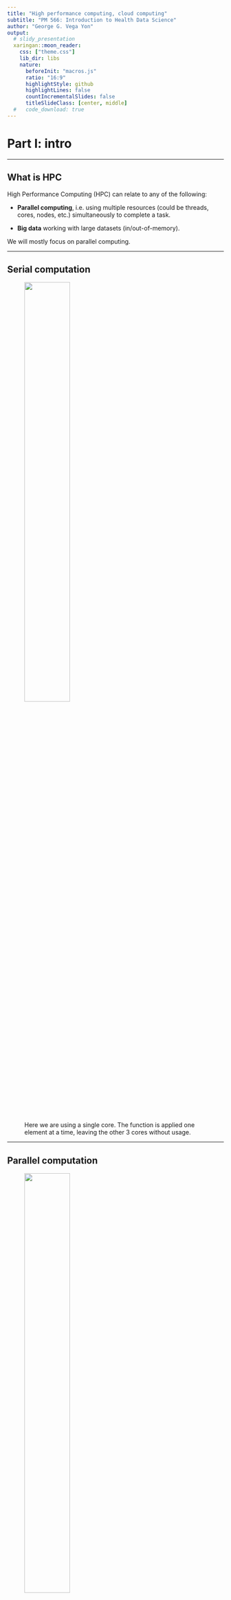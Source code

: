 ```yaml
---
title: "High performance computing, cloud computing"
subtitle: "PM 566: Introduction to Health Data Science"
author: "George G. Vega Yon"
output:
  # slidy_presentation
  xaringan::moon_reader:
    css: ["theme.css"]
    lib_dir: libs
    nature:
      beforeInit: "macros.js"
      ratio: "16:9"
      highlightStyle: github
      highlightLines: false
      countIncrementalSlides: false
      titleSlideClass: [center, middle]
  #   code_download: true
---
```


<!--Yeah... I have really long code chunks, so I just changed the default size :)-->
<style type="text/css">
code.r,code.cpp{
  font-size:medium;
}
</style>

# Part I: intro

---

## What is HPC

High Performance Computing (HPC) can relate to any of the following:

- **Parallel computing**, i.e. using multiple resources (could be threads, cores, nodes, etc.) simultaneously to complete a task.

- **Big data** working with large datasets (in/out-of-memory).

We will mostly focus on parallel computing.

---

## Serial computation

<div align="center">
<figure>
<img src="fig/pll-computing-explained-serial.svg" style="width:50%">
<figcaption>Here we are using a single core. The function is applied one element at a time, leaving the other 3 cores without usage.</figcaption>
</figure>
</div>

---

## Parallel computation

<div align="center">
<figure>
<img src="fig/pll-computing-explained-parallel.svg" style="width:50%">
<figcaption>In this more intelligent way of computation, we are taking full advantage of our computer by using all 4 cores at the same time. This will translate in a reduced computation time which, in the case of complicated/long calculations, can be an important speed gain.</figcaption>
</figure>
</div>



---

## Parallel computing: Hardware

When it comes to parallel computing, there are several ways (levels) in which we can speed up our analysis. From the Bottom up:

- **[Thread level SIMD instructions](https://en.wikipedia.org/wiki/Vector_processor)**: In most modern processors support some level of what is called vectorization, this is, applying a single (same) instruction to streams of data, for example: adding vector `A` and `B`.

- **[Hyper-Tthreading Technology](https://en.wikipedia.org/wiki/Hyper-threading)** (HTT): Intel's hyper-threading generates a virtual partition of a single core (processor) which, while not equivalent to having multiple physical threads, does speedup things.

- **[Multi-core processor](https://en.wikipedia.org/wiki/Multi-core_processor)**: Most modern CPUs (Central Processing Unit) have two or more physical cores. A typical laptop computer has about 8 cores.

- **[General-Purpose Computing on Graphics Processing Unit](https://en.wikipedia.org/wiki/General-purpose_computing_on_graphics_processing_units)** (GP-GPU): While modern CPUs have a couple of dozens of cores, GPUs can hold thousands of those. Designed for image processing, there's an increasing use of GPUs as an alternative of CPUs for scientific computing.

- **[High-Performance Computing Cluster](https://en.wikipedia.org/wiki/Computer_cluster)** (HPC): A collection of computing nodes that are interconnected using a fast Ethernet network.

- **[Grid Computing](https://en.wikipedia.org/wiki/Grid_computing)**: A collection of loosely interconnected machines that may or may not be in the same physical place, for example: HTCondor clusters. 

---

## Parallel computing: CPU components

<div align="center">
<figure>
<img src="fig/cpu-slurm.png" style="width:40%">
<figcaption>Taxonomy of CPUs (Downloaded from <a href="https://slurm.schedmd.com/mc_support.html">https://slurm.schedmd.com/mc_support.html</a>)</figcaption>
</figure>
</div>

---

<div align="center">
<figure>
<img src="fig/when_to_parallel.png" style="width:80%;">
<figcaption>Ask yourself these questions before jumping into HPC!</figcaption>
</figure>
</div>

---

## Parallel computing in R

While there are several alternatives (just take a look at the
[High-Performance Computing Task View](https://cran.r-project.org/web/views/HighPerformanceComputing.html)),
we'll focus on the following R-packages for **explicit parallelism**

Some examples:

> *   [**parallel**](https://cran.r-project.org/package=parallel): R package that provides '[s]upport for parallel computation,
    including random-number generation'.

> *   [**foreach**](https://cran.r-project.org/package=foreach): R package for 'general iteration over elements' in parallel fashion.

> *   [**future**](https://cran.r-project.org/package=future): '[A] lightweight and
    unified Future API for sequential and parallel processing of R
    expression via futures.' (won't cover here)
    
Implicit parallelism, on the other hand, are out-of-the-box tools that allow the
programmer not to worry about parallelization, e.g. such as
[**gpuR**](https://cran.r-project.org/package=gpuR) for Matrix manipulation using
GPU, [**tensorflow**](https://cran.r-project.org/package=tensorflow)

---

And there's also a more advanced set of options

> *   [**Rcpp**](https://cran.r-project.org/package=Rcpp) + [OpenMP](https://www.openmp.org):
    [Rcpp](https://cran.r-project.org/package=Rcpp) is an R package for integrating
    R with C++, and OpenMP is a library for high-level parallelism for C/C++ and
    Fortran.

> *   A ton of other type of resources, notably the tools for working with 
    batch schedulers such as Slurm, HTCondor, etc.
   
---
    
## The parallel package

*  Based on the `snow` and `multicore` R Packages.

*  Explicit parallelism.

*  Simple yet powerful idea: Parallel computing as multiple R sessions.

*  Clusters can be made of both local and remote sessions

*  Multiple types of cluster: `PSOCK`, `Fork`, `MPI`, etc.

<div style="text-align: center;"><img src="fig/parallel-package.svg"/></div>

---

# Parallel workflow

(Usually) We do the following:

1.  Create a `PSOCK/FORK` (or other) cluster using `makePSOCKCluster`/`makeForkCluster`
    (or `makeCluster`)
    
2.  Copy/prepare each R session (if you are using a `PSOCK` cluster):

    a.  Copy objects with `clusterExport`

    b.  Pass expressions with `clusterEvalQ`

    c.  Set a seed

3.  Do your call: `parApply`, `parLapply`, etc. 

4.  Stop the cluster with `clusterStop`

---

## Ex 1: Hello world!

```r
# 1. CREATING A CLUSTER
library(parallel)
cl <- makePSOCKcluster(4)    
x  <- 20

# 2. PREPARING THE CLUSTER
clusterSetRNGStream(cl, 123) # Equivalent to `set.seed(123)`
clusterExport(cl, "x")

# 3. DO YOUR CALL
clusterEvalQ(cl, {
  paste0("Hello from process #", Sys.getpid(), ". I see x and it is equal to ", x)
})

# 4. STOP THE CLUSTER
stopCluster(cl)
```

---

## Ex 2: Parallel regressions

**Problem**: Run multiple regressions on a very wide dataset. We need to fit the
following model:

$$
y = X_i\beta_i + \varepsilon,\quad \varepsilon\sim N(0, \sigma^2_i),\quad\forall i
$$

```r
set.seed(131)
y <- rnorm(500)
X <- matrix(rnorm(500*999), nrow = 500, dimnames = list(1:500, sprintf("x%03d", 1:999)))
```

```r
dim(X)
X[1:6, 1:5]
str(y)
```

---

## Ex 2: Parallel regressions (cont'd 1)

**Serial solution**: Use `apply` (forloop) to solve it

```r
#
#
#
ans <- apply(
  
  X      = X,
  MARGIN = 2,
  FUN    = function(x) coef(lm(y ~ x))
  )

ans[,1:5]
```

---

## Ex 2: Parallel regressions (cont'd 2)

**Parallel solution**: Use `parApply`

```r
library(parallel)
cl <- makePSOCKcluster(4L)
clusterExport(cl, "y")
ans <- parApply(
  cl     = cl,
  X      = X,
  MARGIN = 2,
  FUN    = function(x) coef(lm(y ~ x))
  )
 
ans[,1:5]
```

---

Are we going any faster?

```r
microbenchmark::microbenchmark(
  parallel = parApply(
    cl  = cl,
    X   = X, MARGIN = 2,
    FUN = function(x) coef(lm(y ~ x))
    ),
  serial = apply(
    X   = X, MARGIN = 2,
    FUN = function(x) coef(lm(y ~ x))
    ), unit="relative"
)
```

```r
stopCluster(cl)
```

---

# Part II: Extended Example

---

## Extended Example: SARS-CoV2 simulation

An altered version of [Conway's game of life](https://en.wikipedia.org/wiki/Conway's_Game_of_Life)

1. People live in torus, each individual having 8 neighbors.

2. A healthy individual interacting with a sick neighbor has the following probabilities of contracting the disease:

   a. 100% if neither wears a face-mask.
   
   b. 50% if only he wears the face-mask.
   
   c. 20% if only his neighbor wears the mask.
   
   d. 5% if both wear the face-mask.
    
4. Infected individuals may die with probability 10%.
  
We want to illustrate the importance of wearing face masks. We need to simulate a system with 2,500 (50 x 50) individuals, 1,000 times so we can analyze: (a) contagion curve, (b) death curve.

More models like this: The [SIRD model](https://en.wikipedia.org/wiki/Compartmental_models_in_epidemiology#The_SIRD_model) (Susceptible-Infected-Recovered-Deceased)

---

## Conway's Game of Masks

Download the program [here](sars-cov2.R).

```r
source("sars-cov2.R", echo=FALSE)

# Looking at some constants
probs_sick # Sick individual's probabilities
probs_susc # Probabilities of i getting the disease 
```

---

## First look: How does the simulation looks like?

```r
set.seed(7123)
one <- simulate_covid(
    pop_size    = 1600,
    nsick       = 160,
    nwears_mask = 1:400,
    nsteps      = 20,
    store       = TRUE
    )

one$statistics[c(1:5, 16:20),]
```

---

## First look: How does the simulation looks like? (contd')

```r
# Location of who wears the facemask. This step is only for plotting
wears <- which(one$wears, arr.ind = TRUE) - 1
wears <- wears/(one$nr) * (1 + 1/one$nr)

# Initializing the animation
fig   <- magick::image_device(600, 600, res = 96/2, pointsize = 24)
for (i in 1:one$current_step) {
  
  # Plot
  image(
    one$temporal[,,i], col=c("gray", "tomato", "steelblue","black"),
    main = paste("Time", i - 1L, "of", one$nsteps),
    zlim = c(1,4)
    )
  points(wears, col="white", pch=20, cex=1.5)
  legend(
    "topright",
    col    = c("gray", "tomato", "steelblue","black", "black"),
    legend = c(names(codes), "wears a mask"),
    pch    = c(rep(15, 4), 21)
  )
}

# Finalizing plot and writing the animation
dev.off()
animation <- magick::image_animate(fig, fps = 2)
magick::image_write(animation, "covid1.gif")
```


---

<video controls width="400" height="400">
<source type="video/webm" src="fig/covid1.webm">
</video>

---

```r
set.seed(123355)
stats_nobody_wears_masks <- replicate(50, {
  simulate_covid(
    pop_size    = 900,
    nsick       = 10,
    nwears_mask = 0,
    nsteps      = 15)$statistics[,"deceased"]
  }, simplify = FALSE
  )

set.seed(123355)
stats_half_wears_masks <- replicate(50, {
  simulate_covid(
    pop_size    = 900,
    nsick       = 10,
    nwears_mask = 450,
    nsteps      = 15)$statistics[,"deceased"]
  }, simplify = FALSE
  )

set.seed(123355)
stats_all_wears_masks <- replicate(50, {
  simulate_covid(
    pop_size    = 900,
    nsick       = 10,
    nwears_mask = 900,
    nsteps      = 15)$statistics[,"deceased"]
  }, simplify = FALSE
  )
```

---

```r
stats_nobody_wears_masks <- do.call(rbind, stats_nobody_wears_masks)
stats_half_wears_masks <- do.call(rbind, stats_half_wears_masks)
stats_all_wears_masks <- do.call(rbind, stats_all_wears_masks)

boxplot(stats_nobody_wears_masks, col = "tomato")
boxplot(stats_half_wears_masks, add = TRUE, col = "gray")
boxplot(stats_all_wears_masks, add = TRUE, col = "steelblue")
```

---

## Speed things up: Timing under the serial implementation

We will use the function `system.time` to measure how much time it takes to complete 20 simulations in serial versus paralle fashion using 4 cores

```r
time_serial <- system.time({
  ans_serial <- replicate(50, {
    simulate_covid(
      pop_size    = 900,
      nsick       = 10,
      nwears_mask = 900,
      nsteps      = 20)$statistics[,"deceased"]
    },
    simplify = FALSE
    )
})
```

---

## Speed things up: Parallel a Forking Cluster

Alternative 1: If you are using Unix-like system (Ubuntu, OSX, etc.), you can
take advantage of process forking, and thus, parallel's `mclapply` function:

```r
set.seed(1231)
time_parallel_fork <- system.time({
  ans_parallel <- parallel::mclapply(1:50, function(i) {
    simulate_covid(
      pop_size    = 900,
      nsick       = 10,
      nwears_mask = 900,
      nsteps      = 20)$statistics[,"deceased"]
    }, mc.cores = 2L
  )
})
```

---

## Speed things up: Parallel with a Socket Cluster


Alternative 2: Regardless of the operating system, we can use a Socket cluster,
which is simply a group of fresh R sessions that listen to the parent/main/mother 
session.

```r
# Step 1: Make the cluster
cl <- parallel::makePSOCKcluster(2L)
```

```r
# Step 2: Prepare the cluster
# We could either export all the needed variables
parallel::clusterExport(
  cl,
  c("calc_stats", "codes", "dat", "get_neighbors", "init", "probs_sick",
    "probs_susc", "simulate_covid", "update_status", "update_status_all"
    )
  )
```

Or simply running the simulation script in the other sessions

```r
# Step 2 (alt): Prepare the cluster
parallel::clusterEvalQ(cl, source("sars-cov2.R"))
parallel::clusterSetRNGStream(cl, 123) # Make sure it is reproducible!
```

---

Bonus: Checking what are the processes running on the system

```r
(pids <- c(
  master    = Sys.getpid(),
  offspring = unlist(parallel::clusterEvalQ(cl, Sys.getpid()))
  ))
#      master offspring1 offspring2 
#     14810      15998      16012 
```

If you are using Unix, you can see more details:

![](fig/ps-in-parallel.png)

---

## Speed things up: Parallel with a Socket Cluster (cont'd)

```r
# Step 3: Do your call
time_parallel_sock <- system.time({
  ans_parallel <- parallel::parLapply(cl, 1:50, function(i) {
    simulate_covid(
      pop_size    = 900,
      nsick       = 10,
      nwears_mask = 900,
      nsteps      = 20)$statistics[,"deceased"]
    }
  )
})

# Step 4: Stop
parallel::stopCluster(cl)
```

---

Using two threads/processes, you can obtain the following speedup

```r
time_serial;time_parallel_sock;time_parallel_fork
```

---

# Part III: Cloud Computing

---

## Cloud Computing (a.k.a. on-demand computing)

HPC clusters, super-computers, etc. need not to be bought... you can rent:

- [Amazon Web Services (AWS)](https://aws.amazon.com)

- [Google Cloud Computing](https://cloud.google.com)

- [Microsoft Azure](https://azure.microsoft.com)

These services provide more than just computing (storage, data analysis, etc.). But for computing and storage, there are other free resources, e.g.:

- [The  Extreme Science and Engineering Discovery Environment (XSEDE)](https://www.xsede.org/)

---

## There are many ways to run R in the cloud

At USC:

- Center for Advanced Research Computing (CARC). USC users can request hundreds
  of cores (literally). Take a look at the [slurmR package](https://cran.r-project.org/package=slurmR)

Running R in:

- Google Cloud: https://cloud.google.com/solutions/running-r-at-scale
- Amazon Web Services: https://aws.amazon.com/blogs/big-data/running-r-on-aws/
- Microsoft Azure: https://docs.microsoft.com/en-us/azure/architecture/data-guide/technology-choices/r-developers-guide

---

## Submitting jobs

- A key feature of cloud services > interact via command line.

- You will need to familiarize with `Rscript` and `R CMD BATCH`.

- Which is better? It depends on the application.

---

## Submitting jobs (examples)

Imagine we have the following R script (download [here](dummy.R)):

```r
library(data.table)
set.seed(1231)
dat <- data.table(y = rnorm(1e3), x = sample.int(5, 1e3, TRUE))
dat[,mean(y), by = x]
```

**R CMD BATCH**

This will run a non-interactive R session and put all the output
([stdout](https://wikipedia.org/wiki/stdout) and [stderr](https://wikipedia.org/wiki/stderr)) to the file `dummy.Rout`.

```
R CMD BATCH --vanilla dummy.R dummy.Rout &
```

**Rscript**

This will also execute R in the background, with the difference that
the output `dummy.Rout` will not capture `stderr` (messages, warnings and
errors from R).

```
Rscript --vanilla dummy.R > dummy.Rout &
```

The `&` at the end makes sure the job is submitted and does not wait for it to end.
Try it yourself (5 mins)!

---

## Rscript

The R script can be executed as program directly, if you specify where the
`Rscript` program lives.

The following example works in Unix. This is an R script named `since_born.R`
(download [here](since_born.R))

```bash
#!/usr/bin/Rscript
args <- tail(commandArgs(), 0)
message(Sys.Date() - as.Date(args), " days since you were born.")
```

This R script, can be executed in various ways...

---

## Rscript as a program

For this we would need to change it to an executable. In unix you can use the
[chmod](https://wikipedia.org/wiki/chmod) command: `chmod +x since_born.R`. This
allows to:

```bash
./since_born.R 1988-03-02
```

---

## Rscript in a bash script (most common)

In the case of running jobs in a cluster or something similar, we usually need to
have a bash script, In our case, here we have a file named `since_born_bash.sh`
that calls `Rscript` (download [here](since_born_bash.sh))

```bash
#!/bin/bash
Rscript since_born.R 1988-03-02
```
Which we would execute something like this

```bash
sh since_born_bash.sh
```


---

# Summary

- Parallel computing can speedup things.

- Not always needed... need to make sure that you are taking advantage of vectorization.

- Most of the time we look at "Embarrassingly parallel computing."

- In R, explicit parallelism can be achieved using the **parallel** package:

    1. Load the package and create a cluster **parallel::makeCluster()**
    
    2. Setup the environment **parallel::clusterEvalQ()**, **parallel::clusterExport()**, and **parallel::clusterSetRNGStream()**
    
    3. Make the call, e.g., **parallel::parLapply()**
    
    4. Stop the cluster **parallel::stopCluster()**
    
- Regardless of the Cloud computing service we are using, we will be
using either `R CMD BATCH` or `Rscript` to submit jobs.

---

## Session info

```r
sessionInfo()
```

---

## (Bonus) Rcpp: Hello world!

### The Fibonacci series

<img src="https://upload.wikimedia.org/wikipedia/commons/thumb/2/2e/FibonacciSpiral.svg/354px-FibonacciSpiral.svg.png" width="400px"/>

$$
Fib(n) = \left\{\begin{array}{ll}
n & \mbox{if }n \leq 1 \\ 
Fib(n-1) + Fib(n - 2) & \mbox{otherwise}
\end{array}\right.
$$

---

## Rcpp: Hello world! vers1

The following C++ file, called `fib.cpp`

```Rcpp
#include <Rcpp.h>

// [[Rcpp::export]]
int fibCpp(int n) {
  
  if (n < 2) {
    return n;
  }
  
  return fibCpp(n - 1) + fibCpp(n - 2);
  
}
```

Can be compiled within R using `Rcpp::sourceCpp("fib.cpp")`. This exports the function
Back into R

```r
c(fibCpp(1), fibCpp(2), fibCpp(3), fibCpp(4), fibCpp(5))
```

---

## Rcpp: Hello world! vers2 (with function overloading) 

Rcpp data types are mapped directly to R data types, e.g. vectors of integer in 
R can be used as `IntegerVector` in Rcpp.

```Rcpp
#include <Rcpp.h>

using namespace Rcpp;

// inline kind of implementation
int fibCpp(int n) {return (n < 2)? n : fibCpp(n - 1) + fibCpp(n - 2);}

// [[Rcpp::export]]
IntegerVector fibCpp(IntegerVector n) {

  IntegerVector res(n.size());
  for (int i = 0; i < n.size(); ++i)
    res[i] = fibCpp(n[i]);
    
  return res;
  
}
```

Back in R

```r
fibCpp(1:5)
```

---

## RcppArmadillo and OpenMP

*   Friendlier than [**RcppParallel**](http://rcppcore.github.io/RcppParallel/)...
    at least for 'I-use-Rcpp-but-don't-actually-know-much-about-C++' users (like myself!).

*   Must run only 'Thread-safe' calls, so calling R within parallel blocks can cause
    problems (almost all the time).
    
*   Use `arma` objects, e.g. `arma::mat`, `arma::vec`, etc. Or, if you are used to them
    `std::vector` objects as these are thread safe.

*   Pseudo-Random Number Generation is not very straight forward... But C++11 has
    a [nice set of functions](http://en.cppreference.com/w/cpp/numeric/random) that can be used together with OpenMP

*   Need to think about how processors work, cache memory, etc. Otherwise you could
    get into trouble... if your code is slower when run in parallel, then you probably
    are facing [false sharing](https://software.intel.com/en-us/articles/avoiding-and-identifying-false-sharing-among-threads)
    
*   If R crashes... try running R with a debugger (see
    [Section 4.3 in Writing R extensions](https://cran.r-project.org/doc/manuals/r-release/R-exts.html#Checking-memory-access)):
    
    ```shell
    ~$ R --debugger=valgrind
    ```
---

## RcppArmadillo and OpenMP workflow

1.  Add the following to your C++ source code to use OpenMP, and tell Rcpp that
    you need to include that in the compiler:
    
    ```cpp
    #include <omp.h>
    // [[Rcpp::plugins(openmp)]]
    ```

2.  Tell the compiler that you'll be running a block in parallel with openmp
    
    ```cpp
    #pragma omp [directives] [options]
    {
      ...your neat parallel code...
    }
    ```
    
    You'll need to specify how OMP should handle the data:
    
    *   `shared`: Default, all threads access the same copy.
    *   `private`: Each thread has its own copy (although not initialized).
    *   `firstprivate` Each thread has its own copy initialized.
    *   `lastprivate` Each thread has its own copy. The last value is the one stored in the main program.
    
    Setting `default(none)` is a good practice.
    
3.  Compile!

---

## Ex 3: RcppArmadillo + OpenMP

Computing the distance matrix (see `?dist`)

```Rcpp
#include <omp.h>
#include <RcppArmadillo.h>
// [[Rcpp::depends(RcppArmadillo)]]
// [[Rcpp::plugins(openmp)]]
using namespace Rcpp;

// [[Rcpp::export]]
arma::mat dist_par(const arma::mat & X, int cores = 1) {
  
  // Some constants and the result
  int N = (int) X.n_rows; int K = (int) X.n_cols;
  arma::mat D(N,N,arma::fill::zeros);
  
  omp_set_num_threads(cores); // Setting the cores
  
#pragma omp parallel for shared(D, N, K, X) default(none)
  for (int i=0; i<N; ++i)
    for (int j=0; j<i; ++j) {
      for (int k=0; k<K; k++) 
        D.at(i,j) += pow(X.at(i,k) - X.at(j,k), 2.0);
      
      // Computing square root
      D.at(i,j) = sqrt(D.at(i,j)); D.at(j,i) = D.at(i,j);
    }
      
  // My nice distance matrix
  return D;
}
```

---

```r
set.seed(1231)
K <- 1000
n <- 500
x <- matrix(rnorm(n*K), ncol=K)
```

```r
# Benchmarking!
microbenchmark::microbenchmark(
  dist(x),                 # stats::dist
  dist_par(x, cores = 1),  # 1 core
  dist_par(x, cores = 2),  # 2 cores
  times = 10, unit="relative"
)
```

---

## Resources

*   [Package parallel](https://stat.ethz.ch/R-manual/R-devel/library/parallel/doc/parallel.pdf) 
*   [Using the iterators package](https://cran.r-project.org/web/packages/iterators/vignettes/iterators.pdf)
*   [Using the foreach package](https://cran.r-project.org/web/packages/foreach/vignettes/foreach.pdf)
*   [32 OpenMP traps for C++ developers](https://software.intel.com/en-us/articles/32-openmp-traps-for-c-developers)
*   [The OpenMP API specification for parallel programming](http://www.openmp.org/)
*   ['openmp' tag in Rcpp gallery](gallery.rcpp.org/tags/openmp/)
*   [OpenMP tutorials and articles](http://www.openmp.org/resources/tutorials-articles/)

For more, checkout the [CRAN Task View on HPC](https://cran.r-project.org/web/views/HighPerformanceComputing.html){target="_blank"}

---

## Simulating $\pi$


*   We know that $\pi = \frac{A}{r^2}$. We approximate it by randomly adding
    points $x$ to a square of size 2 centered at the origin.

*   So, we approximate $\pi$ as $\Pr\{\|x\| \leq 1\}\times 2^2$

```r
set.seed(1231)
p    <- matrix(runif(5e3*2, -1, 1), ncol=2)
pcol <- ifelse(sqrt(rowSums(p^2)) <= 1, adjustcolor("blue", .7), adjustcolor("gray", .7))
plot(p, col=pcol, pch=18)
```

---

The R code to do this

```r
pisim <- function(i, nsim) {  # Notice we don't use the -i-
  # Random points
  ans  <- matrix(runif(nsim*2), ncol=2)
  
  # Distance to the origin
  ans  <- sqrt(rowSums(ans^2))
  
  # Estimated pi
  (sum(ans <= 1)*4)/nsim
}
```

---

```r
library(parallel)
# Setup
cl <- makePSOCKcluster(4L)
clusterSetRNGStream(cl, 123)

# Number of simulations we want each time to run
nsim <- 1e5

# We need to make -nsim- and -pisim- available to the
# cluster
clusterExport(cl, c("nsim", "pisim"))

# Benchmarking: parSapply and sapply will run this simulation
# a hundred times each, so at the end we have 1e5*100 points
# to approximate pi
microbenchmark::microbenchmark(
  parallel = parSapply(cl, 1:100, pisim, nsim=nsim),
  serial   = sapply(1:100, pisim, nsim=nsim), times = 1, unit="relative"
)

```

---

## (Bonus) Overview of HPC

Using [Flynn's classical taxonomy](https://en.wikipedia.org/wiki/Flynn%27s_taxonomy), we can classify parallel computing according to the following two dimmensions:

a. Type of instruction: Single vs Multiple

b. Data stream: Single vs Multiple

<figure>
<img src="https://upload.wikimedia.org/wikipedia/commons/thumb/a/ae/SISD.svg/480px-SISD.svg.png" style="width:23%;">
<img src="https://upload.wikimedia.org/wikipedia/commons/thumb/9/97/MISD.svg/480px-MISD.svg.png" style="width:23%;">
<img src="https://upload.wikimedia.org/wikipedia/commons/thumb/2/21/SIMD.svg/480px-SIMD.svg.png" style="width:23%;">
<img src="https://upload.wikimedia.org/wikipedia/commons/thumb/c/c6/MIMD.svg/480px-MIMD.svg.png" style="width:23%;">
<figcaption><a href="https://en.wikipedia.org/wiki/Michael_J._Flynn" target="_blank">Michael Flynn</a>'s Taxonomy (<a href="https://en.wikipedia.org/wiki/Flynn%27s_taxonomy" target="_blank">wiki</a>)</figcaption>
</figure>

---

## (Bonus) Parallel computing: Software

Implicit parallelization:

- [tensorflow](https://en.wikipedia.org/wiki/TensorFlow): Machine learning framework
- [pqR](http://www.pqr-project.org/): Branched version of R.
- [Microsoft R](https://mran.microsoft.com/open): Microsoft's R private version (based on Revolution Analytics' R version).
- [data.table](https://cran.r-project.org/package=data.table) (R package): Data wrangling using multiple cores.
- [caret](https://cran.r-project.org/package=caret) (R package): A meta package, has various implementations using parallel computing.

Explicit parallelization ([DIY](https://en.wikipedia.org/wiki/Do_it_yourself)):

- [CUDA](https://en.wikipedia.org/wiki/CUDA) (C/C++ library): Programming with GP-GPUs.
- [Open MP](https://openmp.org) (C/C++ library): Multi-core programming (CPUs).
- [Open MPI](https://open-mpi.org) (C/C++ library): Large scale programming with multi-node systems.
- [Threading Building Blocks](https://en.wikipedia.org/wiki/Threading_Building_Blocks) (C/C++ library): Intel's parallel computing library.
- [Kokkos](https://kokkos.org/about/) (C++ library): A hardware-agnostic programming framework for HPC applications.
- [parallel](https://CRAN.R-project.org/view=HighPerformanceComputing) (R package): R's built-in parallel computing package
- [future](https://cran.r-project.org/package=future) (R package): Framework for parallelzing R.
- [RcppParallel](https://cran.r-project.org/package=RcppParallel) (R C++ API wrapper): Header and templates for building [Rcpp](https://cran.r-project.org/package=Rcpp)+multi-threaded programs.
- [julia](https://julialang.org) (programming language): High-performing, has a framework for parallel computing as well.

